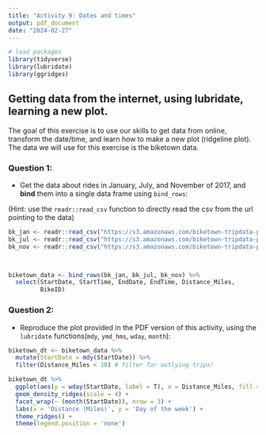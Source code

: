 ```yaml
---
title: "Activity 9: Dates and times"
output: pdf_document
date: "2024-02-27"
---
```


```r

# load packages
library(tidyverse)
library(lubridate)
library(ggridges)
```

## Getting data from the internet, using lubridate, learning a new plot.

The goal of this exercise is to use our skills to get data from online, transform the date/time, and learn how to make a new plot (ridgeline plot). The data we will use for this exercise is the biketown data.

### Question 1:

* Get the data about rides in January, July, and November of 2017, and **bind** them into a single data frame using `bind_rows`:

(Hint: use the `readr::read_csv` function to directly read the csv from the url pointing to the data)
```r
bk_jan <- readr::read_csv("https://s3.amazonaws.com/biketown-tripdata-public/2017_01.csv")
bk_jul <- readr::read_csv("https://s3.amazonaws.com/biketown-tripdata-public/2017_07.csv")
bk_nov <- readr::read_csv("https://s3.amazonaws.com/biketown-tripdata-public/2017_11.csv")



biketown_data <- bind_rows(bk_jan, bk_jul, bk_nov) %>%
  select(StartDate, StartTime, EndDate, EndTime, Distance_Miles,
         BikeID)

```

### Question 2:

* Reproduce the plot provided in the PDF version of this activity, using the `lubridate` functions(`mdy`, `ymd_hms`, `wday`, `month`):

```r

biketown_dt <- biketown_data %>%
  mutate(StartDate = mdy(StartDate)) %>%
  filter(Distance_Miles < 10) # filter for outlying trips!

biketown_dt %>%
  ggplot(aes(y = wday(StartDate, label = T), x = Distance_Miles, fill = wday(StartDate, label=T))) +
  geom_density_ridges(scale = 4) +
  facet_wrap(~ (month(StartDate)), nrow = 3) +
  labs(x = 'Distance (Miles)', y = 'Day of the week') +
  theme_ridges() +
  theme(legend.position = 'none')
  
```
